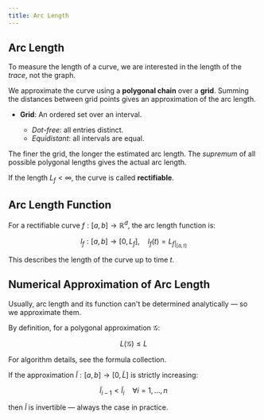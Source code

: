 ```yaml
---
title: Arc Length
---
```


## Arc Length

To measure the length of a curve, we are interested in the length of the *trace*, not the graph.

We approximate the curve using a **polygonal chain** over a **grid**. Summing the distances between grid points gives an approximation of the arc length.

* **Grid**: An ordered set over an interval.

  * *Dot-free*: all entries distinct.
  * *Equidistant*: all intervals are equal.

The finer the grid, the longer the estimated arc length. The *supremum* of all possible polygonal lengths gives the actual arc length.

If the length $L_f < \infty$, the curve is called **rectifiable**.

## Arc Length Function

For a rectifiable curve $f: [a, b] \to \mathbb{R}^d$, the arc length function is:

$$
l_f: [a, b] \to [0, L_f], \quad l_f(t) = L_{f|_{[a, t]}}
$$

This describes the length of the curve up to time $t$.


## Numerical Approximation of Arc Length

Usually, arc length and its function can't be determined analytically — so we approximate them.

By definition, for a polygonal approximation $\mathcal{G}$:

$$
L(\mathcal{G}) \leq L
$$

For algorithm details, see the formula collection.

If the approximation $\tilde{l}: [a, b] \to [0, \tilde{L}]$ is strictly increasing:

$$
\tilde{l}_{i-1} < \tilde{l}_i \quad \forall i = 1, \dots, n
$$

then $\tilde{l}$ is invertible — always the case in practice.

